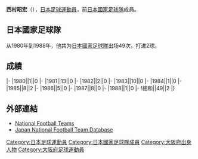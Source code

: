 {{Infobox football biography
|name=西村昭宏
|image=
|fullname=西村昭宏
|birth_date={{Birth date and age|1958|8|8}}
|cityofbirth=[[大阪府|大阪府]]
|countryofbirth=[[日本|日本]]
|height=1.75 m
|position=[[中场|中场]]
|currentclub=
|years=
|clubs=
|caps(goals)=
|nationalyears=1980-1988
|nationalteam=[[日本國家足球隊|日本]]
|nationalcaps(goals)=49 (2)
}}
'''西村昭宏'''（{{Bd|1958年|8月8日||}}），[[日本|日本]][[足球|足球]][[運動員|運動員]]，前[[日本國家足球隊|日本國家足球隊]]成員。

==日本國家足球隊==
从1980年到1988年，他共为[[日本國家足球隊|日本國家足球隊]]出场49次，打进2球。

==成績==
{{Football player national team statistics|JPN}}
|-
|1980||1||0
|-
|1981||13||0
|-
|1982||2||0
|-
|1983||10||0
|-
|1984||1||0
|-
|1985||8||2
|-
|1986||5||0
|-
|1987||8||0
|-
|1988||1||0
|-
!總和||49||2
|}

==外部連結==
{{Reflist}}
*[http://www.national-football-teams.com/v2/player.php?id=21221 National Football Teams]
*[https://web.archive.org/web/20130921110448/http://www.japannationalfootballteam.com/en/players/nishimura_akihiro.html Japan National Football Team Database]

{{Japan-sport-bio-stub}}
{{Soccer-player-stub}}
{{2001年世界青年錦標賽日本参赛名单}}

[[Category:日本足球運動員|Category:日本足球運動員]]
[[Category:日本國家足球隊成員|Category:日本國家足球隊成員]]
[[Category:大阪府出身人物|Category:大阪府出身人物]]
[[Category:大阪府足球運動員|Category:大阪府足球運動員]]